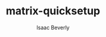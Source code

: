 ---
layout: project
title: matrix-quicksetup
categories:
 - other
maturity: released
description: A docker-compose.yml to quickly setup a Home Server (Conduit) + Web Client (Cinny) for the Matrix Protocol with ease!
author: Isaac Beverly
language: YAML
license: GPL-3.0-only
repo: https://gitlab.com/imbev/matrix-quicksetup
---